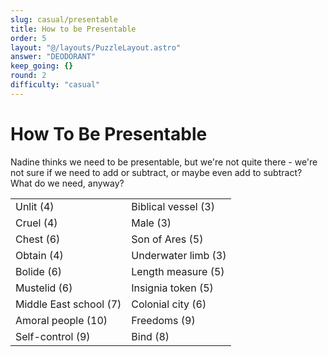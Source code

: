 ```yaml
---
slug: casual/presentable
title: How to be Presentable
order: 5
layout: "@/layouts/PuzzleLayout.astro"
answer: "DEODORANT"
keep_going: {}
round: 2
difficulty: "casual"
---
```


# How To Be Presentable
<div class="italic"> 
Nadine thinks we need to be presentable, but we're not quite there - we're not sure if we need to add or subtract, or maybe even add to subtract? What do we need, anyway? 
</div>

<table>
    <tr>
        <td class="border-2">Unlit (4)</td>
        <td class="border-2">Biblical vessel (3)</td>
    </tr>
    <tr>
        <td class="border-2">Cruel (4)</td>
        <td class="border-2">Male (3)</td>
    </tr>
    <tr>
        <td class="border-2">Chest (6)</td>
        <td class="border-2">Son of Ares (5)</td>
    </tr>
    <tr>
        <td class="border-2">Obtain (4)</td>
        <td class="border-2">Underwater limb (3)</td>
    </tr>
    <tr>
        <td class="border-2">Bolide (6)</td>
        <td class="border-2">Length measure (5)</td>
    </tr>
    <tr>
        <td class="border-2">Mustelid (6)</td>
        <td class="border-2">Insignia token (5)</td>
    </tr>
    <tr>
        <td class="border-2">Middle East school (7)</td>
        <td class="border-2">Colonial city (6)</td>
    </tr>
    <tr>
        <td class="border-2">Amoral people (10)</td>
        <td class="border-2">Freedoms (9)</td>
    </tr>
    <tr>
        <td class="border-2">Self-control (9)</td>
        <td class="border-2">Bind (8)</td>
    </tr>
</table>